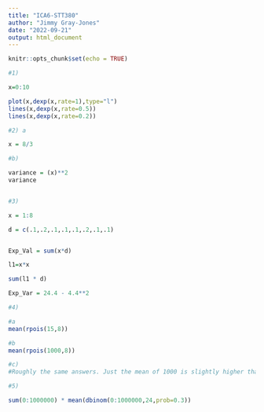 ---
title: "ICA6-STT380"
author: "Jimmy Gray-Jones"
date: "2022-09-21"
output: html_document
---

```{r setup, include=FALSE}
knitr::opts_chunk$set(echo = TRUE)
```

```{r, echo=TRUE}

#1)

x=0:10

plot(x,dexp(x,rate=1),type="l") 
lines(x,dexp(x,rate=0.5))
lines(x,dexp(x,rate=0.2))

#2) a

x = 8/3

#b)

variance = (x)**2
variance


#3)

x = 1:8

d = c(.1,.2,.1,.1,.1,.2,.1,.1)


Exp_Val = sum(x*d)

l1=x*x

sum(l1 * d)

Exp_Var = 24.4 - 4.4**2

#4)

#a
mean(rpois(15,8))

#b
mean(rpois(1000,8))

#c)
#Roughly the same answers. Just the mean of 1000 is slightly higher than the mean of 15

#5)

sum(0:1000000) * mean(dbinom(0:1000000,24,prob=0.3))

```